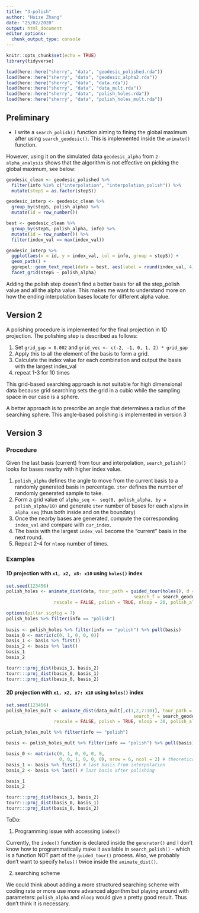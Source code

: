 ```yaml
---
title: "3-polish"
author: "Huize Zhang"
date: "25/02/2020"
output: html_document
editor_options: 
  chunk_output_type: console
---
```


```r
knitr::opts_chunk$set(echo = TRUE)
library(tidyverse)

load(here::here("sherry", "data", "geodesic_polished.rda"))
load(here::here("sherry", "data", "geodesic_alpha2.rda"))
load(here::here("sherry", "data", "data.rda"))
load(here::here("sherry", "data", "data_mult.rda"))
load(here::here("sherry", "data", "polish_holes.rda"))
load(here::here("sherry", "data", "polish_holes_mult.rda"))

```

## Preliminary 

- I write a `search_polish()` function aiming to fining the global maximum after using `search_geodesic()`. This is implemented inside the `animate()` function. 

However, using it on the simulated data `geodesic_alpha` from `2-alpha_analysis` shows that the algorithm is not effective on picking the global maximum, see below:

```r
geodesic_clean <- geodesic_polished %>%
  filter(info %in% c("interpolation", "interpolation_polish")) %>%
  mutate(stepS = as.factor(stepS))

geodesic_interp <- geodesic_clean %>%
  group_by(stepS, polish_alpha) %>%
  mutate(id = row_number())

best <- geodesic_clean %>%
  group_by(stepS, polish_alpha, info) %>%
  mutate(id = row_number()) %>%
  filter(index_val == max(index_val))

geodesic_interp %>%
  ggplot(aes(x = id, y = index_val, col = info, group = stepS)) +
  geom_path() +
  ggrepel::geom_text_repel(data = best, aes(label = round(index_val, 4))) +
  facet_grid(stepS ~ polish_alpha)

```

Adding the polish step doesn't find a better basis for all the step_polish value and all the alpha value. This makes me want to understand more on how the ending interpolation bases locate for different alpha value. 


## Version 2

A polishing procedure is implemented for the final projection in 1D projection. The polishing step is described as follows: 

1. Set `grid_gap = 0.002` and `grid_vec <- c(-2, -1, 0, 1, 2) * grid_gap`
2. Apply this to all the element of the basis to form a grid.
3. Calculate the index value for each combination and output the basis with the largest index_val
4. repeat 1-3 for 10 times

This grid-based searching approach is not suitable for high dimensional data because grid searching sets the grid in a cubic while the sampling space in our case is a sphere.

A better approach is to prescribe an angle that determines a radius of the searching sphere. This angle-based polishing is implemented in version 3


## Version 3

### Procedure

Given the last basis (current) from tour and interpolation, `search_polish()` looks for bases nearby with higher index value. 

1. `polish_alpha` defines the angle to move from the current basis to a randomly generated basis in percentage.  `iter` defines the number of randomly generated sample to take. 
2. Form a grid value of `alpha_seq <- seq(0, polish_alpha, by = polish_alpha/10)` and generate `iter` number of bases for each `alpha` in `alpha_seq` (thus both inside and on the boundary)
3. Once the nearby bases are generated, compute the corresponding `index_val` and compare with `cur_index`. 
4. The basis with the largest `index_val` become the "current" basis in the next round. 
5. Repeat 2-4 for `nloop` number of times. 


### Examples

#### 1D projection with `x1, x2, x8: x10` using `holes()` index

```r
set.seed(123456)
polish_holes <- animate_dist(data, tour_path = guided_tour(holes(), d = 1,
                                                search_f = search_geodesic_latest),
                  rescale = FALSE, polish = TRUE, nloop = 20, polish_alpha = 0.005)
```

```r
options(pillar.sigfig = 7)
polish_holes %>% filter(info == "polish") 
  
basis <- polish_holes %>% filter(info == "polish") %>% pull(basis) 
basis_0 <- matrix(c(0, 1, 0, 0, 0))
basis_1 <- basis %>% first()
basis_2 <- basis %>% last()
basis_1
basis_2

tourr:::proj_dist(basis_1, basis_2)
tourr:::proj_dist(basis_0, basis_1)
tourr:::proj_dist(basis_0, basis_2)

```




#### 2D projection with `x1, x2, x7: x10` using `holes()` index

```r
set.seed(123456)
polish_holes_mult <- animate_dist(data_mult[,c(1,2,7:10)], tour_path = guided_tour(holes(), d = 2,
                                                search_f = search_geodesic_latest),
                  rescale = FALSE, polish = TRUE, nloop = 30, polish_alpha = 0.05)
```


```r
polish_holes_mult %>% filter(info == "polish") 

basis <- polish_holes_mult %>% filter(info == "polish") %>% pull(basis)

basis_0 <- matrix(c(0, 1, 0, 0, 0, 0, 
                    0, 0, 1, 0, 0, 0), nrow = 6, ncol = 2) # theoretical optimal
basis_1 <- basis %>% first() # last basis from interpolation
basis_2 <- basis %>% last() # last basis after polishing

basis_1
basis_2

tourr:::proj_dist(basis_1, basis_2)
tourr:::proj_dist(basis_0, basis_1)
tourr:::proj_dist(basis_0, basis_2)

```

ToDo: 

1. Programming issue with accessing `index()` 

Currently, the `index()` function is declared inside the `generator()` and I don't know how to programmatically make it available in `search_polish()` - which is a function NOT part of the `guided_tour()` process. Also, we probably don't want to specify `holes()` twice inside the `animate_dist()`. 

2. searching scheme

We could think about adding a more structured searching scheme with cooling rate or more use more advanced algorithm but playing around with parameters: `polish_alpha` and `nloop` would give a pretty good result. Thus don't think it is necessary.



